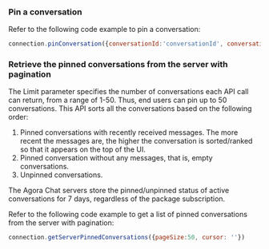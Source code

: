 <PlatformWrapper platform="web">

### Pin a conversation

Refer to the following code example to pin a conversation:

```javaScript
connection.pinConversation({conversationId:'conversationId', conversationType: 'singleChat', isPinned: true})
```

### Retrieve the pinned conversations from the server with pagination

The Limit parameter specifies the number of conversations each API call can return, from a range of 1-50. Thus, end users can pin up to 50 conversations. This API sorts all the conversations based on the following order:

1. Pinned conversations with recently received messages. The more recent the messages are, the higher the conversation is sorted/ranked so that it appears on the top of the UI.
1. Pinned conversation without any messages, that is, empty conversations.
1. Unpinned conversations.

The Agora Chat servers store the pinned/unpinned status of active conversations for 7 days, regardless of the package subscription.

Refer to the following code example to get a list of pinned conversations from the server with pagination:

```javaScript
connection.getServerPinnedConversations({pageSize:50, cursor: ''})
```

</PlatformWrapper>